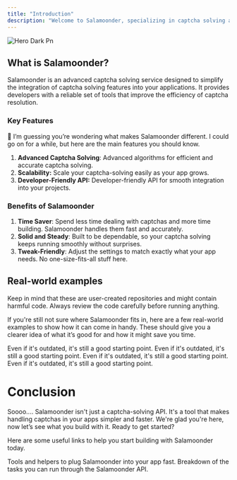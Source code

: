 ```yaml
---
title: "Introduction"
description: "Welcome to Salamoonder, specializing in captcha solving and beyond. Salamoonder helps automate your tasks on protected websites."
---
```


![Hero Dark Pn](/images/salamoonder-hero.png)

## What is Salamoonder?

Salamoonder is an advanced captcha solving service designed to simplify the integration of captcha solving features into your applications. It provides developers with a reliable set of tools that improve the efficiency of captcha resolution.

### Key Features

🤔 I’m guessing you’re wondering what makes Salamoonder different. I could go on for a while, but here are the main features you should know.

1. **Advanced Captcha Solving**: Advanced algorithms for efficient and accurate captcha solving.
2. **Scalability:** Scale your captcha-solving easily as your app grows.
3. **Developer-Friendly API:** Developer-friendly API for smooth integration into your projects.

### Benefits of Salamoonder

1. **Time Saver**: Spend less time dealing with captchas and more time building. Salamoonder handles them fast and accurately.
2. **Solid and Steady**: Built to be dependable, so your captcha solving keeps running smoothly without surprises.
3. **Tweak-Friendly**: Adjust the settings to match exactly what your app needs. No one-size-fits-all stuff here.

## Real-world examples

<Danger>
  Keep in mind that these are user-created repositories and might contain harmful code. Always review the code carefully before running anything.
</Danger>

If you're still not sure where Salamoonder fits in, here are a few real-world examples to show how it can come in handy. These should give you a clearer idea of what it’s good for and how it might save you time.

<CardGroup cols={2}>
  <Card title="fqw3/Kick.com-account-generator" icon="network-wired" href="https://github.com/fqw3/Kick.com-account-generator">
    Even if it's outdated, it's still a good starting point.
  </Card>
  <Card title="masterking32/twitch-account-creator" icon="sparkles" href="https://github.com/masterking32/twitch-account-creator">
    Even if it's outdated, it's still a good starting point.
  </Card>
  <Card title="gui-fkb/twitch-accounts" icon="server" href="https://github.com/gui-fkb/twitch-accounts">
    Even if it's outdated, it's still a good starting point.
  </Card>
  <Card title="fqw3/kick-follow-bot" icon="people-carry-box" href="https://github.com/fqw3/kick-follow-bot">
    Even if it's outdated, it's still a good starting point.
  </Card>
</CardGroup>

# **Conclusion**

Soooo.... Salamoonder isn't just a captcha-solving API. It's a tool that makes handling captchas in your apps simpler and faster. We're glad you're here, now let’s see what you build with it. Ready to get started?

Here are some useful links to help you start building with Salamoonder today.

<CardGroup cols={2}>
  <Card title="Salamoonder SDK" icon="toolbox" href="api-reference/sdk">
    Tools and helpers to plug Salamoonder into your app fast.
  </Card>
  <Card title="API Tasks" icon="sparkles">
    Breakdown of the tasks you can run through the Salamoonder API.
  </Card>
</CardGroup>
